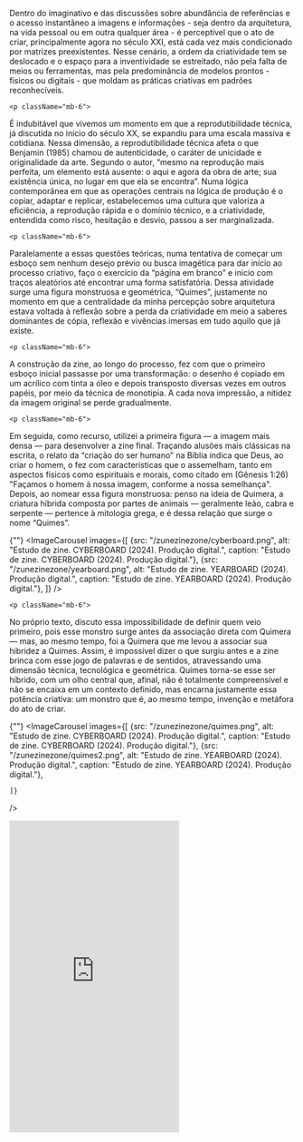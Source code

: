 
<div className="space-y-8">
  <div className="prose prose-lg max-w-none">
    <p className="mb-6">
Dentro do imaginativo e das discussões sobre abundância de referências e o acesso instantâneo a imagens e informações - seja dentro da arquitetura, na vida pessoal ou em outra qualquer área - é perceptível que o ato de criar, principalmente agora no século XXI, está cada vez mais condicionado por matrizes preexistentes. Nesse cenário, a ordem da criatividade tem se deslocado e o espaço para a inventividade se estreitado, não pela falta de meios ou ferramentas, mas pela predominância de modelos prontos - físicos ou digitais - que moldam as práticas criativas em padrões reconhecíveis.
</p>

    <p className="mb-6">
É indubitável que vivemos um momento em que a reprodutibilidade técnica, já discutida no início do século XX, se expandiu para uma escala massiva e cotidiana. Nessa dimensão, a reprodutibilidade técnica afeta o que Benjamin (1985) chamou de autenticidade, o caráter de unicidade e originalidade da arte. Segundo o autor, “mesmo na reprodução mais perfeita, um elemento está ausente: o aqui e agora da obra de arte; sua existência única, no lugar em que ela se encontra”. Numa lógica contemporânea em que as operações centrais na lógica de produção é o copiar, adaptar e replicar, estabelecemos uma cultura que valoriza a eficiência, a reprodução rápida e o domínio técnico, e a criatividade, entendida como risco, hesitação e desvio, passou a ser marginalizada.
</p>

    <p className="mb-6">
Paralelamente a essas questões teóricas, numa tentativa de começar um esboço sem nenhum desejo prévio ou busca imagética para dar início ao processo criativo, faço o exercício da “página em branco” e inicio com traços aleatórios até encontrar uma forma satisfatória. Dessa atividade surge uma figura monstruosa e geométrica, “Quimes”, justamente no momento em que a centralidade da minha percepção sobre arquitetura estava voltada à reflexão sobre a perda da criatividade em meio a saberes dominantes de cópia, reflexão e vivências imersas em tudo aquilo que já existe. 
</p>

    <p className="mb-6">
A construção da zine, ao longo do processo, fez com que o primeiro esboço inicial passasse por uma transformação: o desenho é copiado em um acrílico com tinta a óleo e depois transposto diversas vezes em outros papéis, por meio da técnica de monotipia. A cada nova impressão, a nitidez da imagem original se perde gradualmente.
</p>

    <p className="mb-6">
Em seguida, como recurso, utilizei a primeira figura — a imagem mais densa — para desenvolver a zine final. Traçando alusões mais clássicas na escrita, o relato da “criação do ser humano” na Bíblia indica que Deus, ao criar o homem, o fez com características que o assemelham, tanto em aspectos físicos como espirituais e morais, como citado em  (Gênesis 1:26) "Façamos o homem à nossa imagem, conforme a nossa semelhança". Depois, ao nomear essa figura monstruosa: penso na ideia de Quimera, a criatura híbrida composta por partes de animais — geralmente leão, cabra e serpente — pertence à mitologia grega, e é dessa relação que surge o nome “Quimes”.
</p>
  </div>


 {""}
  <ImageCarousel
    images={[
        {src: "/zunezinezone/cyberboard.png", alt: "Estudo de zine. CYBERBOARD (2024). Produção digital.", caption: "Estudo de zine. CYBERBOARD (2024). Produção digital."},
        {src: "/zunezinezone/yearboard.png", alt: "Estudo de zine. YEARBOARD (2024). Produção digital.", caption: "Estudo de zine. YEARBOARD (2024). Produção digital."},
    ]}
  />


</div>


<div className="space-y-8">
  <div className="prose prose-lg max-w-none">

    <p className="mb-6">
No próprio texto, discuto essa impossibilidade de definir quem veio primeiro, pois esse monstro surge antes da associação direta com Quimera — mas, ao mesmo tempo, foi a Quimera que me levou a associar sua hibridez a Quimes. Assim, é impossível dizer o que surgiu antes e a zine brinca com esse jogo de palavras e de sentidos, atravessando uma dimensão técnica, tecnológica e geométrica. Quimes torna-se esse ser híbrido, com um olho central que, afinal, não é totalmente compreensível e não se encaixa em um contexto definido, mas encarna justamente essa potência criativa: um monstro que é, ao mesmo tempo, invenção e metáfora do ato de criar.
</p>  </div>

 {""}
  <ImageCarousel
    images={[
        {src: "/zunezinezone/quimes.png", alt: "Estudo de zine. CYBERBOARD (2024). Produção digital.", caption: "Estudo de zine. CYBERBOARD (2024). Produção digital."},
        {src: "/zunezinezone/quimes2.png", alt: "Estudo de zine. YEARBOARD (2024). Produção digital.", caption: "Estudo de zine. YEARBOARD (2024). Produção digital."},

    ]}
  />

  <iframe className="w-full" height="550" src="https://www.youtube.com/embed/Oth5LQd_s5s?si=GSP5dzMwOKxvhtWH" title="YouTube video player" frameborder="0" allow="accelerometer; autoplay; clipboard-write; encrypted-media; gyroscope; picture-in-picture; web-share" referrerpolicy="strict-origin-when-cross-origin" allowfullscreen></iframe>

</div>
